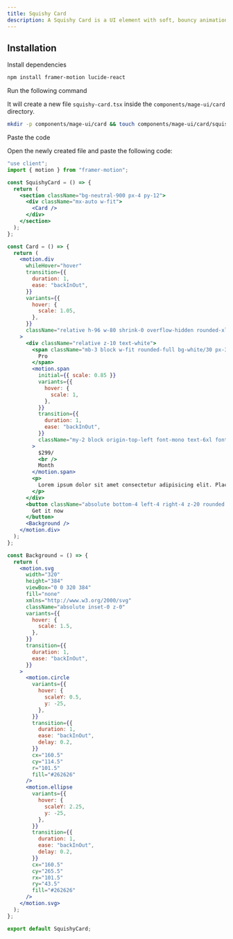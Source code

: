 ```yaml
---
title: Squishy Card
description: A Squishy Card is a UI element with soft, bouncy animations that mimic a squishy, flexible effect when interacted with.
---
```


<ComponentPreview name="card-squishy-card--docs" />

## Installation

<Steps>
<Step>Install dependencies</Step>

```bash
npm install framer-motion lucide-react
```


<Step>Run the following command</Step>

It will create a new file `squishy-card.tsx` inside the `components/mage-ui/card` directory.

```bash 
mkdir -p components/mage-ui/card && touch components/mage-ui/card/squishy-card.tsx
```

<Step>Paste the code</Step> 

Open the newly created file and paste the following code:

```jsx 
"use client";
import { motion } from "framer-motion";

const SquishyCard = () => {
  return (
    <section className="bg-neutral-900 px-4 py-12">
      <div className="mx-auto w-fit">
        <Card />
      </div>
    </section>
  );
};

const Card = () => {
  return (
    <motion.div
      whileHover="hover"
      transition={{
        duration: 1,
        ease: "backInOut",
      }}
      variants={{
        hover: {
          scale: 1.05,
        },
      }}
      className="relative h-96 w-80 shrink-0 overflow-hidden rounded-xl bg-indigo-500 p-8"
    >
      <div className="relative z-10 text-white">
        <span className="mb-3 block w-fit rounded-full bg-white/30 px-3 py-0.5 text-sm font-light text-white">
          Pro
        </span>
        <motion.span
          initial={{ scale: 0.85 }}
          variants={{
            hover: {
              scale: 1,
            },
          }}
          transition={{
            duration: 1,
            ease: "backInOut",
          }}
          className="my-2 block origin-top-left font-mono text-6xl font-black leading-[1.2]"
        >
          $299/
          <br />
          Month
        </motion.span>
        <p>
          Lorem ipsum dolor sit amet consectetur adipisicing elit. Placeat, rem.
        </p>
      </div>
      <button className="absolute bottom-4 left-4 right-4 z-20 rounded border-2 border-white bg-white py-2 text-center font-mono font-black uppercase text-neutral-800 backdrop-blur transition-colors hover:bg-white/30 hover:text-white">
        Get it now
      </button>
      <Background />
    </motion.div>
  );
};

const Background = () => {
  return (
    <motion.svg
      width="320"
      height="384"
      viewBox="0 0 320 384"
      fill="none"
      xmlns="http://www.w3.org/2000/svg"
      className="absolute inset-0 z-0"
      variants={{
        hover: {
          scale: 1.5,
        },
      }}
      transition={{
        duration: 1,
        ease: "backInOut",
      }}
    >
      <motion.circle
        variants={{
          hover: {
            scaleY: 0.5,
            y: -25,
          },
        }}
        transition={{
          duration: 1,
          ease: "backInOut",
          delay: 0.2,
        }}
        cx="160.5"
        cy="114.5"
        r="101.5"
        fill="#262626"
      />
      <motion.ellipse
        variants={{
          hover: {
            scaleY: 2.25,
            y: -25,
          },
        }}
        transition={{
          duration: 1,
          ease: "backInOut",
          delay: 0.2,
        }}
        cx="160.5"
        cy="265.5"
        rx="101.5"
        ry="43.5"
        fill="#262626"
      />
    </motion.svg>
  );
};

export default SquishyCard;
```
</Steps>


